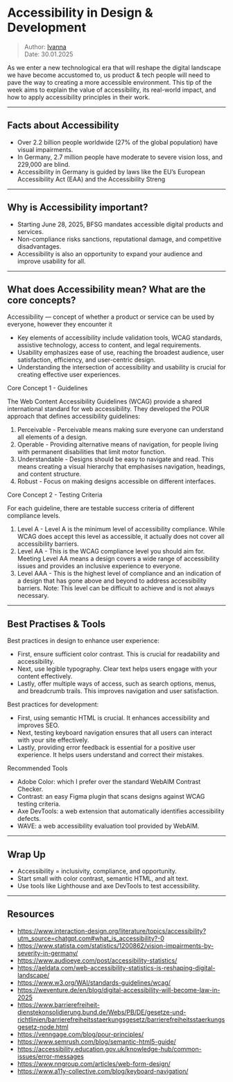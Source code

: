 # Accessibility in Design & Development

> Author: [Ivanna](ivh@alteos.com)  
> Date: 30.01.2025

As we enter a new technological era that will reshape the digital landscape we have become accustomed to, us product & tech people will need to pave the way to creating a more accessible environment. This tip of the week aims to explain the value of accessibility, its real-world impact, and how to apply accessibility principles in their work.

---

## Facts about Accessibility

- Over 2.2 billion people worldwide (27% of the global population) have visual impairments.
- In Germany, 2.7 million people have moderate to severe vision loss, and 229,000 are blind.
- Accessibility in Germany is guided by laws like the EU’s European Accessibility Act (EAA) and the Accessibility Streng

---

## Why is Accessibility important?

- Starting June 28, 2025, BFSG mandates accessible digital products and services.
- Non-compliance risks sanctions, reputational damage, and competitive disadvantages.
- Accessibility is also an opportunity to expand your audience and improve usability for all.

---

## What does Accessibility mean? What are the core concepts?

Accessibility — concept of whether a product or service can be used by everyone, however they encounter it

- Key elements of accessibility include validation tools, WCAG standards, assistive technology, access to content, and legal requirements.
- Usability emphasizes ease of use, reaching the broadest audience, user satisfaction, efficiency, and user-centric design.
- Understanding the intersection of accessibility and usability is crucial for creating effective user experiences.

Core Concept 1 - Guidelines

The Web Content Accessibility Guidelines (WCAG) provide a shared international standard for web accessibility. They developed the POUR approach that defines accessibility guidelines:
  1. Perceivable - Perceivable means making sure everyone can understand all elements of a design.
  2. Operable - Providing alternative means of navigation, for people living with permanent disabilities that limit motor function.
  3. Understandable - Designs should be easy to navigate and read. This means creating a visual hierarchy that emphasises navigation, headings, and content structure.
  4. Robust - Focus on making designs accessible on different interfaces.
  
Core Concept 2 - Testing Criteria

For each guideline, there are testable success criteria of different compliance levels.
  1. Level A - Level A is the minimum level of accessibility compliance. While WCAG does accept this level as accessible, it actually does not cover all accessibility barriers.
  2. Level AA - This is the WCAG compliance level you should aim for. Meeting Level AA means a design covers a wide range of accessibility issues and provides an inclusive experience to everyone. 
  3. Level AAA - This is the highest level of compliance and an indication of a design that has gone above and beyond to address accessibility barriers. Note: This level can be difficult to achieve and is not always necessary.

---

## Best Practises & Tools

Best practices in design to enhance user experience:
- First, ensure sufficient color contrast. This is crucial for readability and accessibility.
- Next, use legible typography. Clear text helps users engage with your content effectively.
- Lastly, offer multiple ways of access, such as search options, menus, and breadcrumb trails. This improves navigation and user satisfaction.

Best practices for development:
- First, using semantic HTML is crucial. It enhances accessibility and improves SEO.
- Next, testing keyboard navigation ensures that all users can interact with your site effectively.
- Lastly, providing error feedback is essential for a positive user experience. It helps users understand and correct their mistakes.

Recommended Tools 
- Adobe Color: which I prefer over the standard WebAIM Contrast Checker.
- Contrast: an easy Figma plugin that scans designs against WCAG testing criteria.
- Axe DevTools: a web extension that automatically identifies accessibility defects.
- WAVE: a web accessibility evaluation tool provided by WebAIM.

---

## Wrap Up

- Accessibility = inclusivity, compliance, and opportunity.
- Start small with color contrast, semantic HTML, and alt text.
- Use tools like Lighthouse and axe DevTools to test accessibility.

---

## Resources

- https://www.interaction-design.org/literature/topics/accessibility?utm_source=chatgpt.com#what_is_accessibility?-0
- https://www.statista.com/statistics/1200862/vision-impairments-by-severity-in-germany/
- https://www.audioeye.com/post/accessibility-statistics/
- https://aeldata.com/web-accessibility-statistics-is-reshaping-digital-landscape/
- https://www.w3.org/WAI/standards-guidelines/wcag/
- https://weventure.de/en/blog/digital-accessibility-will-become-law-in-2025
- https://www.barrierefreiheit-dienstekonsolidierung.bund.de/Webs/PB/DE/gesetze-und-richtlinien/barrierefreiheitsstaerkungsgesetz/barrierefreiheitsstaerkungsgesetz-node.html
- https://venngage.com/blog/pour-principles/
- https://www.semrush.com/blog/semantic-html5-guide/
- https://accessibility.education.gov.uk/knowledge-hub/common-issues/error-messages
- https://www.nngroup.com/articles/web-form-design/
- https://www.a11y-collective.com/blog/keyboard-navigation/
